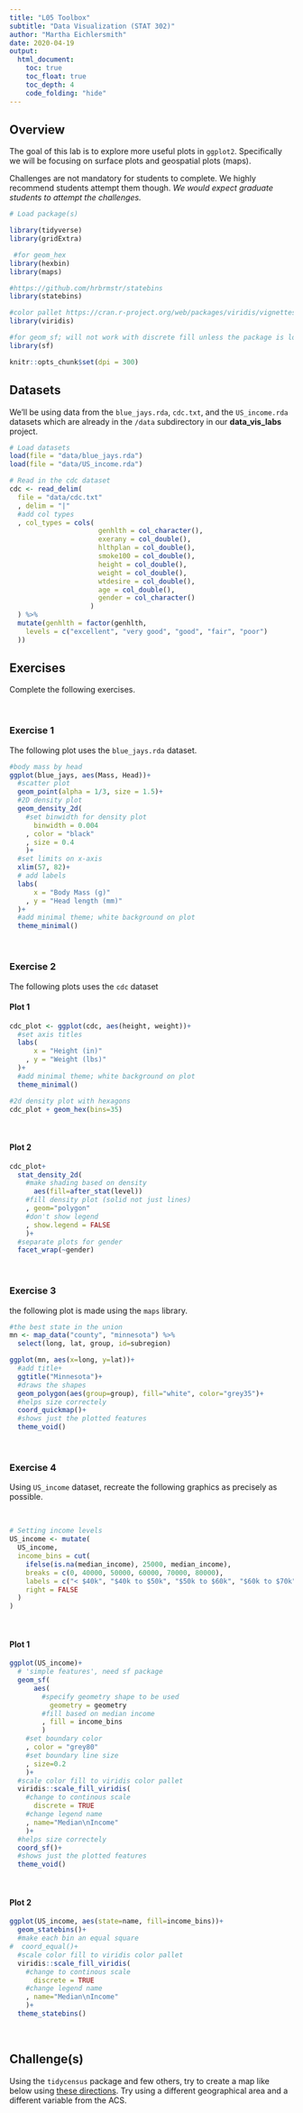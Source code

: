 ```yaml
---
title: "L05 Toolbox"
subtitle: "Data Visualization (STAT 302)"
author: "Martha Eichlersmith"
date: 2020-04-19
output:
  html_document:
    toc: true
    toc_float: true
    toc_depth: 4
    code_folding: "hide"
---
```


## Overview

The goal of this lab is to explore more useful plots in `ggplot2`. Specifically we will be focusing on surface plots and geospatial plots (maps).

Challenges are not mandatory for students to complete. We highly recommend students attempt them though. *We would expect graduate students to attempt the challenges.*

```r
# Load package(s)

library(tidyverse)
library(gridExtra)

 #for geom_hex 
library(hexbin)
library(maps)

#https://github.com/hrbrmstr/statebins
library(statebins)

#color pallet https://cran.r-project.org/web/packages/viridis/vignettes/intro-to-viridis.html
library(viridis) 

#for geom_sf; will not work with discrete fill unless the package is loaded 
library(sf)

knitr::opts_chunk$set(dpi = 300) 
```

## Datasets

We'll be using data from the `blue_jays.rda`, `cdc.txt`, and the `US_income.rda` datasets which are already in the `/data` subdirectory in our **data_vis_labs** project. 

```r
# Load datasets
load(file = "data/blue_jays.rda")
load(file = "data/US_income.rda")

# Read in the cdc dataset
cdc <- read_delim(
  file = "data/cdc.txt"
  , delim = "|"
  #add col types 
  , col_types = cols(
                      genhlth = col_character(),
                      exerany = col_double(),
                      hlthplan = col_double(),
                      smoke100 = col_double(),
                      height = col_double(),
                      weight = col_double(),
                      wtdesire = col_double(),
                      age = col_double(),
                      gender = col_character()
                    )
  ) %>%
  mutate(genhlth = factor(genhlth,
    levels = c("excellent", "very good", "good", "fair", "poor")
  ))
```


## Exercises

Complete the following exercises.

<br>

### Exercise 1

The following plot uses the `blue_jays.rda` dataset.


```r
#body mass by head
ggplot(blue_jays, aes(Mass, Head))+
  #scatter plot 
  geom_point(alpha = 1/3, size = 1.5)+
  #2D density plot 
  geom_density_2d(
    #set binwidth for density plot
      binwidth = 0.004
    , color = "black"
    , size = 0.4
    )+
  #set limits on x-axis 
  xlim(57, 82)+
  # add labels 
  labs(
      x = "Body Mass (g)"
    , y = "Head length (mm)"
  )+
  #add minimal theme; white background on plot
  theme_minimal()
```


<br>

### Exercise 2

The following plots uses the `cdc` dataset

#### Plot 1


```r
cdc_plot <- ggplot(cdc, aes(height, weight))+
  #set axis titles 
  labs(
      x = "Height (in)"
    , y = "Weight (lbs)"
  )+
  #add minimal theme; white background on plot
  theme_minimal()

#2d density plot with hexagons
cdc_plot + geom_hex(bins=35)
```



<br>

#### Plot 2


```r
cdc_plot+
  stat_density_2d(
    #make shading based on density 
      aes(fill=after_stat(level))
    #fill density plot (solid not just lines)
    , geom="polygon"
    #don't show legend 
    , show.legend = FALSE
    )+
  #separate plots for gender
  facet_wrap(~gender)
```



<br>

### Exercise 3

the following plot is made using the `maps` library.  

```r
#the best state in the union 
mn <- map_data("county", "minnesota") %>% 
  select(long, lat, group, id=subregion)

ggplot(mn, aes(x=long, y=lat))+
  #add title+
  ggtitle("Minnesota")+
  #draws the shapes 
  geom_polygon(aes(group=group), fill="white", color="grey35")+
  #helps size correctely 
  coord_quickmap()+
  #shows just the plotted features 
  theme_void()
```

<br>  

### Exercise 4

Using `US_income` dataset, recreate the following graphics as precisely as possible.

<br>


```r
# Setting income levels
US_income <- mutate(
  US_income,
  income_bins = cut(
    ifelse(is.na(median_income), 25000, median_income),
    breaks = c(0, 40000, 50000, 60000, 70000, 80000),
    labels = c("< $40k", "$40k to $50k", "$50k to $60k", "$60k to $70k", "> $70k"),
    right = FALSE
  )
)

```


<br>


#### Plot 1


```r
ggplot(US_income)+
  # 'simple features', need sf package
  geom_sf(
      aes(
        #specify geometry shape to be used 
          geometry = geometry
        #fill based on median income 
        , fill = income_bins
        )
    #set boundary color
    , color = "grey80"
    #set boundary line size
    , size=0.2
    )+
  #scale color fill to viridis color pallet 
  viridis::scale_fill_viridis(
    #change to continous scale
      discrete = TRUE
    #change legend name
    , name="Median\nIncome"
    )+
  #helps size correctely 
  coord_sf()+
  #shows just the plotted features 
  theme_void()
```



<br>

#### Plot 2

```r
ggplot(US_income, aes(state=name, fill=income_bins))+
  geom_statebins()+
  #make each bin an equal square
#  coord_equal()+
  #scale color fill to viridis color pallet 
  viridis::scale_fill_viridis(
    #change to continous scale
      discrete = TRUE
    #change legend name
    , name="Median\nIncome"
    )+
  theme_statebins()
```



<br>

## Challenge(s)

Using the `tidycensus` package and few others, try to create a map like below using [these directions](https://walkerke.github.io/tidycensus/articles/spatial-data.html). Try using a different geographical area and a different variable from the ACS.

<br>


